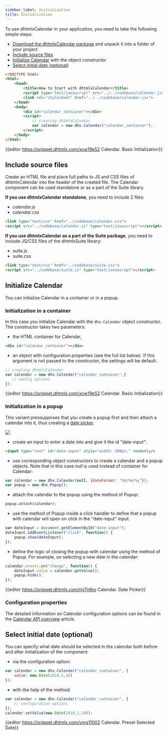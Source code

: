 ```yaml
---
sidebar_label: Initialization
title: Initialization
---
```


To use dhtmlxCalendar in your application, you need to take the following simple steps:

- [Download the dhtmlxCalendar package](https://dhtmlx.com/docs/products/dhtmlxCalendar/download.shtml) and unpack it into a folder of your project
- [Include source files](#includesourcefiles)
- [Initialize Calendar](#initializecalendar) with the object constructor
- [Select initial date (optional)](#selectinitialdateoptional)

~~~html
<!DOCTYPE html>
<html>
    <head>
        <title>How to Start with dhtmlxCalendar</title>         
        <script type="text/javascript" src="../../codebase/calendar.js"></script>
        <link rel="stylesheet" href="../../codebase/calendar.css">
    </head>
    <body>
        <div id="calendar_container"></div>
        <script>
            // creating dhtmlxCalendar 
            var calendar = new dhx.Calendar("calendar_container");
        </script>
    </body>
</html>
~~~

{{editor    https://snippet.dhtmlx.com/xcw19e52	Calendar. Basic Initialization}}

Include source files
----------------------------

Create an HTML file and place full paths to JS and CSS files of dhtmlxCalendar into the header of the created file. The Calendar component can be used standalone or as a part of the Suite library.

**If you use dhtmlxCalendar standalone**, you need to include 2 files:

- *calendar.js*
- *calendar.css*

~~~html
<link type="text/css" href="../codebase/calendar.css">
<script src="../codebase/calendar.js" type="text/javascript"></script>
~~~

**If you use dhtmlxCalendar as a part of the Suite package**, you need to include JS/CSS files of the dhtmlxSuite library:

- suite.js
- suite.css

~~~html
<link type="text/css" href="../codebase/suite.css">
<script src="../codebase/suite.js" type="text/javascript"></script>
~~~

Initialize Calendar
----------------------

You can initialize Calendar in a container or in a popup.

### Initialization in a container

In this case you initialize Calendar with the `dhx.Calendar` object constructor. The constructor takes two parameters: 

- the HTML container for Calendar,

~~~html title="index.html"
<div id="calendar_container"></div>
~~~

- an object with configuration properties (see the full list below). If this argument is not passed to the constructor, the settings will be default.

~~~js title="script.js"
// creating dhtmlxCalendar
var calendar = new dhx.Calendar("calendar_container",{
   // config options
});
~~~

{{editor    https://snippet.dhtmlx.com/xcw19e52	Calendar. Basic Initialization}}

<h3 id="initinpopup">Initialization in a popup</h3>

This variant pressupposes that you create a popup first and then attach a calendar into it, thus creating a [date picker](calendar/datepicker.md).

![](../assets/calendar/date_picker.png)

- create an input to enter a date into and give it the id "date-input":

~~~html
<input type="text" id="date-input" style="width: 200px;" readonly/>
~~~

- use corresponding object constructors to create a calendar and a popup objects. Note that in this case *null* is used instead of container for Calendar:

~~~js
var calendar = new dhx.Calendar(null, {dateFormat: "%d/%m/%y"});
var popup = new dhx.Popup();
~~~

- attach the calendar to the popup using the [](popup/api/popup_attach_method.md) method of Popup:

~~~js
popup.attach(calendar);
~~~

- use the [](popup/api/popup_show_method.md) method of Popup inside a click handler to define that a popup with calendar will open on click in the "date-input" input:

~~~js
var dateInput = document.getElementById("date-input");
dateInput.addEventListener("click", function() {
	popup.show(dateInput);
});
~~~

- define the logic of closing the popup with calendar using the [](popup/api/popup_hide_method.md) method of Popup. For example, on selecting a new date in the calendar:

~~~js
calendar.events.on("change", function() {
	dateInput.value = calendar.getValue();
	popup.hide();
});
~~~

{{editor    https://snippet.dhtmlx.com/mj7jr6ro	Calendar. Date Picker}}

### Configuration properties

The detailed information on Calendar configuration options can be found in the [Calendar API overview](calendar/api/api_overview.md#properties) article.

Select initial date (optional)
--------------------------

You can specify what date should be selected in the calendar both before and after initialization of the component:

- via the [](calendar/api/calendar_value_config.md) configuration option:

~~~js
var calendar = new dhx.Calendar("calendar_container", {
    value: new Date(2019,1,10)
});
~~~

- with the help of the [](calendar/api/calendar_setvalue_method.md) method:

~~~js
var calendar = new dhx.Calendar("calendar_container", {
    // configuration options
});
calendar.setValue(new Date(2019,1,10));
~~~


{{editor    https://snippet.dhtmlx.com/vmg11002	Calendar. Preset Selected Date}}
